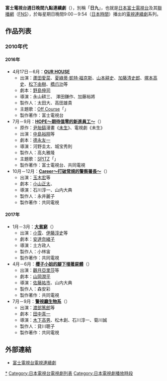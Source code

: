 {{noteTA
|G1=JP Show}}

'''富士電視台週日晚間九點連續劇'''（{{lang-ja|'''フジテレビ系列日曜夜9時枠の連続ドラマ'''}}），別稱「'''日九'''」，也就是[[日本|日本]][[富士電視台|富士電視台]]及其[[電視聯播網|聯播網]]（[[FNS|FNS]]），於每星期日晚間9:00－9:54（[[日本標準時間|日本時間]]）播出的[[電視|電視]][[日本電視劇|連續劇]]系列。

== 作品列表 ==
{{动态列表}}
===2010年代===
====2016年====
* 4月17日－6月：'''[[OUR_HOUSE|OUR HOUSE]]'''
**出演：[[蘆田愛菜|蘆田愛菜]]、[[夏綠蒂·凱特·福克斯|夏綠蒂·凱特·福克斯]]、[[山本耕史|山本耕史]]、[[加藤清史郎|加藤清史郎]]、[[塚本高史|塚本高史]]、[[松下由樹|松下由樹]]、[[橋爪功|橋爪功]]等
**劇本：[[野島伸司|野島伸司]]
**導演：永山耕三、 澤田鎌作、加藤裕將
**製作人：太田大、高田雄貴
**主題歌：[[Off_Course|Off Course]]「{{lang|ja|愛を止めないで}}」
**製作著作：富士電視台
* 7月－9月：'''[[HOPE～期待值零的新進員工～|HOPE～期待值零的新進員工～]]'''（{{lang|ja|HOPE～期待ゼロの新入社員～}}）
**原作：[[尹胎鎬|尹胎鎬]]漫畫《[[未生|未生]]》、電視劇《未生》
**出演：[[中島裕翔|中島裕翔]]等
**劇本：[[德永友一|德永友一]]
**導演：河野圭太、城宝秀則
**製作人：高丸雅隆
**主題歌：[[SPITZ|SPITZ]]「{{lang|ja|コメット}}」
**製作著作：富士電視台、共同電視
* 10月－12月：'''[[Career～打破常規的警察署長～|Career～打破常規的警察署長～]]'''（{{lang|ja|キャリア〜掟破りの警察署長〜}}）
**出演：[[玉木宏|玉木宏]]等
**劇本：[[小山正太|小山正太]]、{{lang|ja|[[関えり香|関えり香]]}}
**導演：石川淳一、山内大典
**製作人：永井麗子
**製作著作：共同電視

====2017年====
* 1月－3月：'''[[大貧窮|大貧窮]]'''（{{lang|ja|大貧乏}}）
**出演：[[小雪|小雪]]、[[伊藤淳史|伊藤淳史]]等
**劇本：[[安達奈緒子|安達奈緒子]]
**導演：土方政人
**製作人：小林宙
**製作著作：共同電視
* 4月－6月：'''[[櫻子小姐的腳下埋著屍體|櫻子小姐的腳下埋著屍體]]'''（{{lang|ja|櫻子さんの足下には死体が埋まっている}}）
**出演：[[觀月亞里莎|觀月亞里莎]]等
**劇本：[[山岡潤平|山岡潤平]]
**導演：[[佐藤祐市|佐藤祐市]]、山内大典
**製作人：森安彩
**製作著作：共同電視
* 7月－9月：'''[[警視廳生物系|警視廳生物系]]'''（{{lang|ja|警視庁いきもの係}}）
**出演：[[渡部篤郎|渡部篤郎]]等
**劇本：[[田中真一|田中真一]]
**導演：[[木下高男|木下高男]]、松木創、石川淳一、菊川誠
**製作人：貸川聰子
**製作著作：共同電視

== 外部連結 ==
*[http://www.fujitv.co.jp/drama/index.html 富士電視台電視連續劇]{{Wayback|url=http://www.fujitv.co.jp/drama/index.html |date=20160402115628 }}

{{富士電視台電視劇集}}
{{富士電視台週日晚間九點連續劇}}

[[Category:富士電視台週日晚間九點連續劇|*]]
[[Category:日本電視台電視劇列表|Category:日本電視台電視劇列表]]
[[Category:日本電視劇播放時段|Category:日本電視劇播放時段]]
